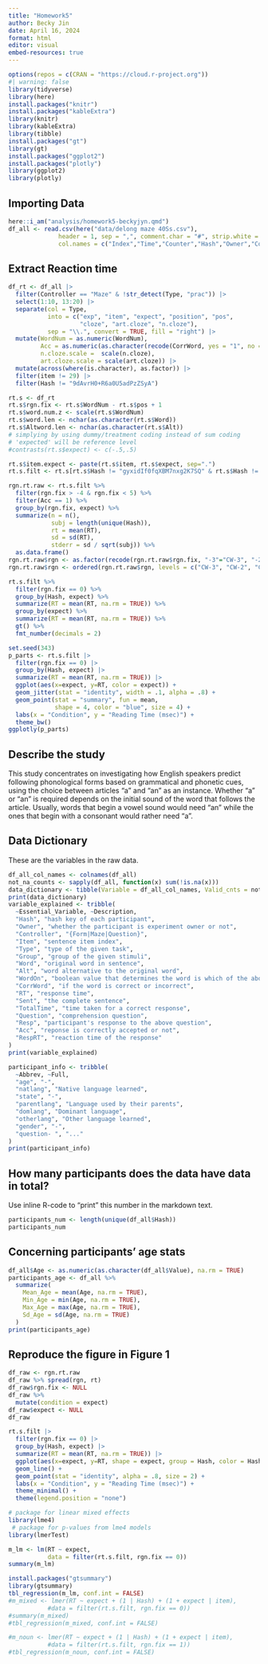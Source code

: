 ```yaml
---
title: "Homework5"
author: Becky Jin
date: April 16, 2024
format: html
editor: visual
embed-resources: true
---
```


```r
options(repos = c(CRAN = "https://cloud.r-project.org"))
#| warning: false
library(tidyverse)
library(here)
install.packages("knitr")
install.packages("kableExtra")
library(knitr)
library(kableExtra)
library(tibble)
install.packages("gt")
library(gt)
install.packages("ggplot2")
install.packages("plotly")
library(ggplot2)
library(plotly)

```

## Importing Data

```r
here::i_am("analysis/homework5-beckyjyn.qmd")
df_all <- read.csv(here("data/delong maze 40Ss.csv"), 
              header = 1, sep = ",", comment.char = "#", strip.white = T,
              col.names = c("Index","Time","Counter","Hash","Owner","Controller","Item","Element","Type","Group","FieldName","Value","WordNum","Word","Alt","WordOn","CorrWord","RT","Sent","TotalTime","Question","Resp","Acc","RespRT"))
```

## Extract Reaction time

```r
df_rt <- df_all |> 
  filter(Controller == "Maze" & !str_detect(Type, "prac")) |> 
  select(1:10, 13:20) |> 
  separate(col = Type, 
           into = c("exp", "item", "expect", "position", "pos", 
                    "cloze", "art.cloze", "n.cloze"), 
           sep = "\\.", convert = TRUE, fill = "right") |> 
  mutate(WordNum = as.numeric(WordNum),
         Acc = as.numeric(as.character(recode(CorrWord, yes = "1", no = "0"))),
         n.cloze.scale =  scale(n.cloze), 
         art.cloze.scale = scale(art.cloze)) |> 
  mutate(across(where(is.character), as.factor)) |> 
  filter(item != 29) |> 
  filter(Hash != "9dAvrH0+R6a0U5adPzZSyA")
```

```r
rt.s <- df_rt 
rt.s$rgn.fix <- rt.s$WordNum - rt.s$pos + 1
rt.s$word.num.z <- scale(rt.s$WordNum)
rt.s$word.len <- nchar(as.character(rt.s$Word))
rt.s$Altword.len <- nchar(as.character(rt.s$Alt))
# simplying by using dummy/treatment coding instead of sum coding
# 'expected' will be reference level
#contrasts(rt.s$expect) <- c(-.5,.5)

rt.s$item.expect <- paste(rt.s$item, rt.s$expect, sep=".")
rt.s.filt <- rt.s[rt.s$Hash != "gyxidIf0fqXBM7nxg2K7SQ" & rt.s$Hash != "f8dC3CkleTBP9lUufzUOyQ",]

rgn.rt.raw <- rt.s.filt %>%
  filter(rgn.fix > -4 & rgn.fix < 5) %>%
  filter(Acc == 1) %>%
  group_by(rgn.fix, expect) %>%
  summarize(n = n(), 
            subj = length(unique(Hash)), 
            rt = mean(RT), 
            sd = sd(RT), 
            stderr = sd / sqrt(subj)) %>%
  as.data.frame()
rgn.rt.raw$rgn <- as.factor(recode(rgn.rt.raw$rgn.fix, "-3"="CW-3", "-2"="CW-2", "-1"="CW-1", "0"="art", "1"="n","2"="CW+1", "3"="CW+2", "4"="CW+3"))
rgn.rt.raw$rgn <- ordered(rgn.rt.raw$rgn, levels = c("CW-3", "CW-2", "CW-1", "art", "n", "CW+1", "CW+2", "CW+3"))
```

```r
rt.s.filt %>% 
  filter(rgn.fix == 0) %>% 
  group_by(Hash, expect) %>% 
  summarize(RT = mean(RT, na.rm = TRUE)) %>% 
  group_by(expect) %>% 
  summarize(RT = mean(RT, na.rm = TRUE)) %>% 
  gt() %>% 
  fmt_number(decimals = 2)
```

```r
set.seed(343)
p_parts <- rt.s.filt |> 
  filter(rgn.fix == 0) |> 
  group_by(Hash, expect) |> 
  summarize(RT = mean(RT, na.rm = TRUE)) |> 
  ggplot(aes(x=expect, y=RT, color = expect)) +
  geom_jitter(stat = "identity", width = .1, alpha = .8) +
  geom_point(stat = "summary", fun = mean, 
             shape = 4, color = "blue", size = 4) +
  labs(x = "Condition", y = "Reading Time (msec)") + 
  theme_bw()  
ggplotly(p_parts)
```

## Describe the study

This study concentrates on investigating how English speakers predict following phonological forms based on grammatical and phonetic cues, using the choice between articles "a" and "an" as an instance. Whether "a" or "an" is required depends on the initial sound of the word that follows the article. Usually, words that begin a vowel sound would need "an" while the ones that begin with a consonant would rather need "a".

## Data Dictionary

These are the variables in the raw data.

```r
df_all_col_names <- colnames(df_all)
not_na_counts <- sapply(df_all, function(x) sum(!is.na(x)))
data_dictionary <- tibble(Variable = df_all_col_names, Valid_cnts = not_na_counts)
print(data_dictionary)
variable_explained <- tribble(
  ~Essential_Variable, ~Description,
  "Hash", "hash key of each participant",
  "Owner", "whether the participant is experiment owner or not",
  "Controller", "{Form|Maze|Question}",
  "Item", "sentence item index",
  "Type", "type of the given task",
  "Group", "group of the given stimuli",
  "Word", "original word in sentence",
  "Alt", "word alternative to the original word",
  "WordOn", "boolean value that determines the word is which of the above two types",
  "CorrWord", "if the word is correct or incorrect",
  "RT", "response time",
  "Sent", "the complete sentence",
  "TotalTime", "time taken for a correct response",
  "Question", "comprehension question", 
  "Resp", "participant's response to the above question",
  "Acc", "reponse is correctly accepted or not",
  "RespRT", "reaction time of the response"
)
print(variable_explained)

participant_info <- tribble(
  ~Abbrev, ~Full,
  "age", "-",
  "natlang", "Native language learned",
  "state", "-",
  "parentlang", "Language used by their parents",
  "domlang", "Dominant language", 
  "otherlang", "Other language learned",
  "gender", "-",
  "question- ", "..."
)
print(participant_info)
```

## How many participants does the data have data in total?

Use inline R-code to "print" this number in the markdown text.

```r
participants_num <- length(unique(df_all$Hash))
participants_num
```

## Concerning participants' age stats

```r
df_all$Age <- as.numeric(as.character(df_all$Value), na.rm = TRUE)
participants_age <- df_all %>% 
  summarize(
    Mean_Age = mean(Age, na.rm = TRUE),
    Min_Age = min(Age, na.rm = TRUE),
    Max_Age = max(Age, na.rm = TRUE),
    Sd_Age = sd(Age, na.rm = TRUE)
  )
print(participants_age)
```

## Reproduce the figure in Figure 1

```r
df_raw <- rgn.rt.raw
df_raw %>% spread(rgn, rt)
df_raw$rgn.fix <- NULL
df_raw %>% 
  mutate(condition = expect)
df_raw$expect <- NULL
df_raw
```


```r
rt.s.filt |> 
  filter(rgn.fix == 0) |> 
  group_by(Hash, expect) |> 
  summarize(RT = mean(RT, na.rm = TRUE)) |> 
  ggplot(aes(x=expect, y=RT, shape = expect, group = Hash, color = Hash)) +
  geom_line() +
  geom_point(stat = "identity", alpha = .8, size = 2) +
  labs(x = "Condition", y = "Reading Time (msec)") + 
  theme_minimal() +
  theme(legend.position = "none") 
```
```r
# package for linear mixed effects
library(lme4)
 # package for p-values from lme4 models
library(lmerTest)
```

```r
m_lm <- lm(RT ~ expect, 
           data = filter(rt.s.filt, rgn.fix == 0))
summary(m_lm)
```
```r
install.packages("gtsummary")
library(gtsummary)
tbl_regression(m_lm, conf.int = FALSE)
#m_mixed <- lmer(RT ~ expect + (1 | Hash) + (1 + expect | item), 
           #data = filter(rt.s.filt, rgn.fix == 0))
#summary(m_mixed)
#tbl_regression(m_mixed, conf.int = FALSE)
```

```r
#m_noun <- lmer(RT ~ expect + (1 | Hash) + (1 + expect | item), 
           #data = filter(rt.s.filt, rgn.fix == 1))
#tbl_regression(m_noun, conf.int = FALSE)
```





